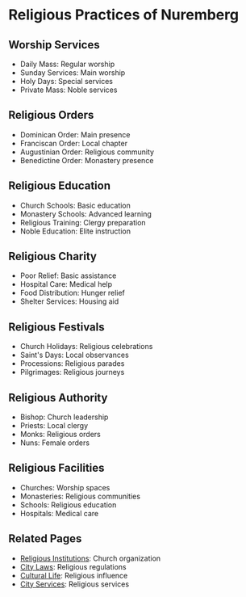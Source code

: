 = Religious Practices of Nuremberg =

== Worship Services ==
* Daily Mass: Regular worship
* Sunday Services: Main worship
* Holy Days: Special services
* Private Mass: Noble services

== Religious Orders ==
* Dominican Order: Main presence
* Franciscan Order: Local chapter
* Augustinian Order: Religious community
* Benedictine Order: Monastery presence

== Religious Education ==
* Church Schools: Basic education
* Monastery Schools: Advanced learning
* Religious Training: Clergy preparation
* Noble Education: Elite instruction

== Religious Charity ==
* Poor Relief: Basic assistance
* Hospital Care: Medical help
* Food Distribution: Hunger relief
* Shelter Services: Housing aid

== Religious Festivals ==
* Church Holidays: Religious celebrations
* Saint's Days: Local observances
* Processions: Religious parades
* Pilgrimages: Religious journeys

== Religious Authority ==
* Bishop: Church leadership
* Priests: Local clergy
* Monks: Religious orders
* Nuns: Female orders

== Religious Facilities ==
* Churches: Worship spaces
* Monasteries: Religious communities
* Schools: Religious education
* Hospitals: Medical care

== Related Pages ==
* [[Religious Institutions]]: Church organization
* [[City Laws]]: Religious regulations
* [[Cultural Life]]: Religious influence
* [[City Services]]: Religious services 